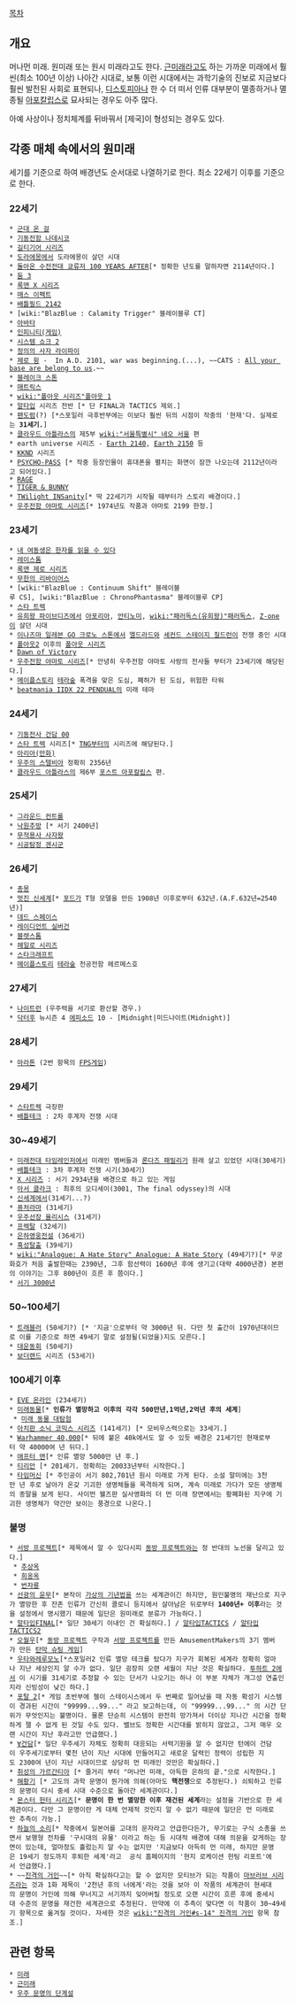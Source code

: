 [[목차]]

== 개요 ==
머나먼 미래. 원미래 또는 원시 미래라고도 한다. [[근미래]]라고도 하는 가까운 미래에서 훨씬(최소 100년 이상) 나아간 시대로, 보통 이런 시대에서는 과학기술의 진보로 지금보다 훨씬 발전된 사회로 표현되나, [[디스토피아]]나 한 수 더 떠서 인류 대부분이 멸종하거나 멸종될 [[아포칼립스]]로 묘사되는 경우도 아주 많다.

아예 사상이나 정치체계를 뒤바꿔서 [제국]이 형성되는 경우도 있다.

== 각종 매체 속에서의 원미래 ==
세기를 기준으로 하여 배경년도 순서대로 나열하기로 한다. 최소 22세기 이후를 기준으로 한다.

=== 22세기 ===
 * [[군대 온 걸]]
 * [[기동전함 나데시코]]
 * [[길티기어 시리즈]] 
 * [[도라에몽]]에서 도라에몽이 살던 시대
 * [[돌아온 수전전대 쿄류저 100 YEARS AFTER]][* 정확한 년도를 말하자면 2114년이다.]
 * [[둠 3]]
 * [[록맨 X 시리즈]]
 * [[매스 이펙트]]
 * [[배틀필드 2142]]
 * [wiki:"BlazBlue : Calamity Trigger" 블레이블루 CT]
 * [[아바타]]
 * [[인피니티(게임)]]
 * [[시스템 쇼크 2]]
 * [[정의의 사자 라이파이]]
 * [[제로 윙]] -  In A.D. 2101, war was beginning.(...), ~~CATS : [[All your base are belong to us]].~~
 * [[블레이크 스톤]]
 * [[매트릭스]]
 * [[wiki:"폴아웃 시리즈"폴아웃 1]]
 * [[알타입]] 시리즈 전반 [* 단 FINAL과 TACTICS 제외.]
 * [[팬도럼]](?) [*스포일러 극후반부에는 이보다 훨씬 뒤의 시점이 작중의 '현재'다. 실제로는 '''31세기.''']
 * [[클라우드 아틀라스]]의 제5부 [[wiki:"서울특별시" 네오 서울]] 편
 * earth universe 시리즈 - [[Earth 2140]], [[Earth 2150]] 등
 * [[KKND]] 시리즈 
 * [[PSYCHO-PASS]] [* 작중 등장인물이 휴대폰을 펼치는 화면이 잠깐 나오는데 2112년이라고 되어있다.]
 * [[RAGE]]
 * [[TIGER & BUNNY]] 
 * [[TWilight INSanity]][* 딱 22세기가 시작될 때부터가 스토리 배경이다.] 
 * [[우주전함 야마토 시리즈]][* 1974년도 작품과 야마토 2199 한정.]
 
=== 23세기 ===
 * [[내 여동생은 한자를 읽을 수 있다]]
 * [[레이스톰]]
 * [[록맨 제로 시리즈]]
 * [[무한의 리바이어스]]
 * [wiki:"BlazBlue : Continuum Shift" 블레이블루 CS], [wiki:"BlazBlue : ChronoPhantasma" 블레이블루 CP]
 * [[스타 트렉]]
 * [[유희왕 파이브디즈]]에서 [[아포리아]], [[안티노미]], [[wiki:"패러독스(유희왕)"패러독스]], [[Z-one]]이 살던 시대
 * [[이나즈마 일레븐 GO 크로노 스톤]]에서 [[엘드라드]]와 [[세컨드 스테이지 칠드런]]이 전쟁 중인 시대
 * [[폴아웃2]] 이후의 [[폴아웃 시리즈]]
 * [[Dawn of Victory]]
 * [[우주전함 야마토 시리즈]][* 안녕히 우주전함 야마토 사랑의 전사들 부터가 23세기에 해당된다.]
 * [[메이플스토리]] [[테라숲]] 폭격을 맞은 도심, 폐허가 된 도심, 위험한 타워
 * [[beatmania IIDX 22 PENDUAL]]의 미래 테마
=== 24세기 ===
 * [[기동전사 건담 00]]
 * [[스타 트렉]] 시리즈[* [[TNG]]부터의 시리즈에 해당된다.]
 * [[아리아(만화)]]
 * [[우주의 스텔비아]] 정확히 2356년
 * [[클라우드 아틀라스]]의 제6부 [[포스트 아포칼립스]] 편.

=== 25세기 ===
 * [[그라운드 컨트롤]]
 * [[낙원추방]] [* 서기 2400년]
 * [[무적용사 사자왕]]
 * [[시공탐정 겐시군]]
 

=== 26세기 ===
 * [[총몽]]
 * [[멋진 신세계]][* [[포드]]가 T형 모델을 만든 1908년 이후로부터 632년.(A.F.632년=2540년)]
 * [[데드 스페이스]]
 * [[레이디언트 실버건]]
 * [[블렛스톰]]
 * [[헤일로 시리즈]]
 * [[스타크래프트]]
 * [[메이플스토리]] [[테라숲]] 천공전함 헤르메스호 

=== 27세기 ===
 * [[나이트런]] (우주력을 서기로 환산할 경우.)
 * [[닥터후]] 뉴시즌 4 [[에피소드]] 10 - [Midnight|미드나이트(Midnight)]

=== 28세기 ===
 * [[마라톤]] (2번 항목의 [[FPS]]게임)

=== 29세기 ===
 * [[스타트렉]] 극장판
 * [[배틀테크]] : 2차 후계자 전쟁 시대

=== 30~49세기 ===
 * [[미래전대 타임레인저]]에서 미래인 멤버들과 [[론다즈 패밀리]]가 원래 살고 있었던 시대(30세기)
 * [[배틀테크]] : 3차 후계자 전쟁 시기(30세기)
 * [[X 시리즈]] : 서기 2934년을 배경으로 하고 있는 게임
 * [[아서 클라크]] : 최후의 오디세이(3001, The final odyssey)의 시대
 * [[신세계에서]](31세기...?)
 * [[퓨처라마]] (31세기)
 * [[우주선장 율리시스]] (31세기)
 * [[프렉탈]] (32세기)
 * [[은하영웅전설]] (36세기)
 * [[혹성탈출]] (39세기)
 * [[wiki:"Analogue: A Hate Story" Analogue: A Hate Story]] (49세기?)[* 무궁화호가 처음 출발한때는 2390년, 그후 함선력이 1600년 후에 생기고(대략 4000년경) 본편의 이야기는 그후 800년이 흐른 후 쯤이다.] 
 * [[서기 3000년]]
=== 50~100세기 ===
 * [[트래블러]] (50세기?) [* '지금'으로부터 약 3000년 뒤. 다만 첫 출간이 1970년대이므로 이를 기준으로 하면 49세기 말로 설정될(되었을)지도 모른다.]
 * [[대운동회]] (50세기)
 * [[보더랜드]] 시리즈 (53세기) 

=== 100세기 이후 ===
 * [[EVE 온라인]] (234세기)
 * [[미래동물]][* '''인류가 멸망하고 이후의 각각 500만년,1억년,2억년 후의 세계''']
  * [[미래 동물 대탐험]]
 * [[아치판 소닉 코믹스 시리즈]] (141세기) [* 모비우스력으로는 33세기.] 
 * [[Warhammer 40,000]][* 뒤에 붙은 40k에서도 알 수 있듯 배경은 21세기인 현재로부터 약 40000여 년 뒤다.]
 * [[애프터 맨]][* 인류 멸망 5000만 년 후.]
 * [[티리안]] [* 201세기. 정확히는 20033년부터 시작한다.]
 * [[타임머신]] [* 주인공이 서기 802,701년 원시 미래로 가게 된다. 소설 말미에는 3천만 년 후로 날아가 온갖 기괴한 생명체들을 목격하게 되며, 계속 미래로 가다가 모든 생명체의 종말을 보게 된다. 사이먼 웰즈판 실사영화의 더 먼 미래 장면에서는 황폐화된 지구에 기괴한 생명체가 약간만 보이는 풍경으로 나온다.]

=== 불명 ===
 * [[서방 프로젝트]][* 제목에서 알 수 있다시피 [[동방 프로젝트]]와는 정 반대의 노선을 달리고 있다.]
  * [[추상옥]]
  * [[희옹옥]]
  * [[번자룡]]
 * [[선광의 윤무]][* 본작이 [[가상의 기년법]]을 쓰는 세계관이긴 하지만, 원인불명의 재난으로 지구가 멸망한 후 잔존 인류가 간신히 콜로니 등지에서 살아남은 뒤로부터 '''1400년+ 이후'''라는 것을 설정에서 명시했기 때문에 일단은 원미래로 분류가 가능하다.] 
 * [[알타입FINAL]][* 일단 30세기 이내인 건 확실하다.] / [[알타입TACTICS]] / [[알타입TACTICS2]]
 * [[오월우]][* [[동방 프로젝트]] 구작과 [[서방 프로젝트]]를 만든 AmusementMakers의 3기 멤버가 만든 [[탄막 슈팅 게임]]]
 * [[우타와레루모노]][*스포일러2 인류 멸망 테크를 탔다가 지구가 회복된 세계라 정확히 얼마나 지난 세상인지 알 수가 없다. 일단 굉장히 오랜 세월이 지난 것은 확실하다. [[투하트 2]]에서 이 시기를 31세기로 추정할 수 있는 단서가 나오기는 하나 이 부분 자체가 개그성 연출인지라 신빙성이 낮긴 하다.]
 * [[포탈 2]][* 게임 초반부에 첼이 스테이시스에서 두 번째로 일어났을 때 자동 확성기 시스템이 경과된 시간이 "99999...99..." 라고 보고하는데, 이 "99999...99..." 의 시간 단위가 무엇인지는 불명이다. 물론 단순히 시스템이 완전히 망가져서 더이상 지나간 시간을 정확하게 잴 수 없게 된 것일 수도 있다. 밸브도 정확한 시간대를 밝히지 않았고, 그저 매우 오랜 시간이 지난 후라고만 언급했다.]
 * [[∀건담]][* 일단 우주세기 자체도 정확히 대응되는 서력기원을 알 수 없지만 턴에이 건담이 우주세기로부터 몇천 년이 지난 시대에 만들어지고 새로운 달력인 정력이 성립한 지도 2300여 년이 지난 시대이므로 상당히 먼 미래인 것만은 확실하다.]
 * [[취성의 가르간티아]] [* 줄거리 부터 "머나먼 미래, 아득한 은하의 끝."으로 시작한다.]
 * [[해황기]] [* 고도의 과학 문명이 뭔가에 의해(아마도 '''핵전쟁'''으로 추정된다.) 쇠퇴하고 인류의 문명이 다시 중세 시대 수준으로 돌아간 세계관이다.]
 * [[몬스터 헌터 시리즈]][* '''문명이 한 번 멸망한 이후 재건된 세계'''라는 설정을 기반으로 한 세계관이다. 다만 그 문명이란 게 대체 언제적 것인지 알 수 없기 때문에 일단은 먼 미래로만 추측이 가능.]
 * [[하늘의 소리]][* 작중에서 일본어를 고대의 문자라고 언급한다든가, 무기로는 구식 소총을 쓰면서 보행형 전차를 '구시대의 유물' 이라고 하는 등 시대적 배경에 대해 의문을 갖게하는 장면이 있는데, 얼마정도 흘렀는지 알 수는 없지만 '지금보다 아득히 먼 미래, 하지만 문명은 19세기 정도까지 후퇴한 세계'라고  공식 홈페이지의 '현지 로케이션 헌팅 리포트'에서 언급했다.]
 * ~~[[진격의 거인]]~~[* 아직 확실하다고는 할 수 없지만 모티브가 되는 작품이 [[마브러브 시리즈]]라는 것과 1화 제목이 '2천년 후의 너에게'라는 것을 보아 이 작품의 세계관이 현세대의 문명이 거인에 의해 무너지고 서기까지 잊어버릴 정도로 오랜 시간이 흐른 후에 중세시대 수준의 문명을 재건한 세계관으로 추정된다. 만약에 이 추측이 맞다면 이 작품이 30~49세기 항목으로 옮겨질 것이다. 자세한 것은 [[wiki:"진격의 거인#s-14" 진격의 거인]] 항목 참조.]
== 관련 항목 ==
 * [[미래]]
 * [[근미래]]
 * [[우주 문명의 단계설]]

